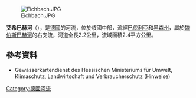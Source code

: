 {{Coord|50|7|5.98|N|9|6|58.03|E|display=title}}

[[Image:Eichbach.JPG|right]]

'''艾希巴赫河'''（{{lang-de|Eichbach}}），是[[德國|德國]]的河流，位於該國中部，流經[[巴伐利亞|巴伐利亞]]和[[黑森州|黑森州]]，屬於[[魏伯斯巴赫河_(卡爾河支流)|魏伯斯巴赫河]]的右支流，河道全長2.2公里，流域面積2.4平方公里。

==參考資料==
* Gewässerkartendienst des Hessischen Ministeriums für Umwelt, Klimaschutz, Landwirtschaft und Verbraucherschutz (Hinweise)

{{Germany-geo-stub}}
[[Category:德國河流|Category:德國河流]]